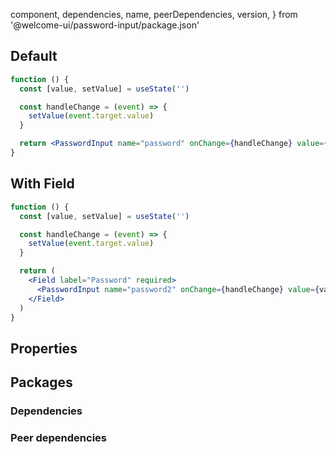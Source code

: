
  component,
  dependencies,
  name,
  peerDependencies,
  version,
} from '@welcome-ui/password-input/package.json'

<showcase
  version={version}
  name={name}
  component={component}
  description="Allows user to show and hide text on input."
/>

## Default

```jsx
function () {
  const [value, setValue] = useState('')

  const handleChange = (event) => {
    setValue(event.target.value)
  }

  return <PasswordInput name="password" onChange={handleChange} value={value} />
}
```

## With Field

```jsx
function () {
  const [value, setValue] = useState('')

  const handleChange = (event) => {
    setValue(event.target.value)
  }

  return (
    <Field label="Password" required>
      <PasswordInput name="password2" onChange={handleChange} value={value} />
    </Field>
  )
}
```

## Properties

<props propTypes={props.propTypes.PasswordInput} />

## Packages

### Dependencies

<dependencies dependencies={dependencies} />

### Peer dependencies

<dependencies dependencies={peerDependencies} />

<pagination />
